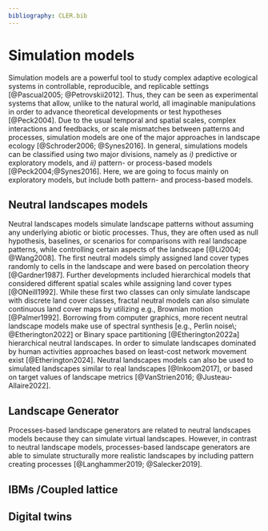 ```yaml
---
bibliography: CLER.bib
---
```


<!-- Person responsible: Hesselbarth, Schouten -->

# Simulation models

Simulation models are a powerful tool to study complex adaptive ecological systems in controllable, reproducible, and replicable settings [@Pascual2005; @Petrovskii2012].
Thus, they can be seen as experimental systems that allow, unlike to the natural world, all imaginable manipulations in order to advance theoretical developments or test hypotheses [@Peck2004].
Due to the usual temporal and spatial scales, complex interactions and feedbacks, or scale mismatches between patterns and processes, simulation models are one of the major approaches in landscape ecology [@Schroder2006; @Synes2016].
In general, simulations models can be classified using two major divisions, namely as *i)* predictive or exploratory models, and *ii)* pattern- or process-based models [@Peck2004;@Synes2016].
Here, we are going to focus mainly on exploratory models, but include both pattern- and process-based models.

## Neutral landscapes models
Neutral landscapes models simulate landscape patterns without assuming any underlying abiotic or biotic processes.
Thus, they are often used as null hypothesis, baselines, or scenarios for comparisons with real landscape patterns, while controlling certain aspects of the landscape [@Li2004; @Wang2008].
The first neutral models simply assigned land cover types randomly to cells in the landscape and were based on percolation theory [@Gardner1987].
Further developments included hierarchical models that considered different spatial scales while assigning land cover types [@ONeill1992].
While these first two classes can only simulate landscape with discrete land cover classes, fractal neutral models can also simulate continuous land cover maps by utilizing e.g., Brownian motion [@Palmer1992].
Borrowing from computer graphics, more recent neutral landscape models make use of spectral synthesis [e.g., Perlin noise\; @Etherington2022] or Binary space partitioning [@Etherington2022a] hierarchical neutral landscapes.
In order to simulate landscapes dominated by human activities approaches based on least-cost network movement exist [@Etherington2024].
Neutral landscapes models can also be used to simulated landscapes similar to real landscapes [@Inkoom2017], or based on target values of landscape metrics [@VanStrien2016; @Justeau-Allaire2022].
<!-- In order to make multiple neutral landscape model algorithms accessible, several software libraries are available in prominent programming languages including Python [NLMpy\; @Etherington2015], R [NLMR\; @Sciaini2018], or Julia (https://github.com/EcoJulia/NeutralLandscapes.jl). -->

## Landscape Generator
Processes-based landscape generators are related to neutral landscapes models because they can simulate virtual landscapes.
However, in contrast to neutral landscape models, processes-based landscape generators are able to simulate structurally more realistic landscapes by including pattern creating processes [@Langhammer2019; @Salecker2019].

<!--
Cellular automaton
[G-RaFFE](https://doi.org/10.1371/journal.pone.0064968)
[GradientLand Software](https://doi.org/10.1016/j.ecoinf.2014.12.001)
[PioLaG](https://doi.org/10.1007/s10980-020-01066-w)
-->

## IBMs /Coupled lattice

## Digital twins

<!-- 
[RangeShifter](https://doi.org/10.1111/ecog.05687)
[Marine SDMS](https://doi.org/10.1016/j.ecolmodel.2019.108837)
[SDM past present future](https://doi.org/10.1111/jbi.14617)
[Simulations in landscape genetics](https://doi.org/10.1111/j.1365-294X.2010.04678.x)
[HexSim modeling environment](https://doi.org/10.1007/s10980-017-0605-9)
[Digital twins?](https://doi.org/10.1016/j.tree.2023.04.010)
-->